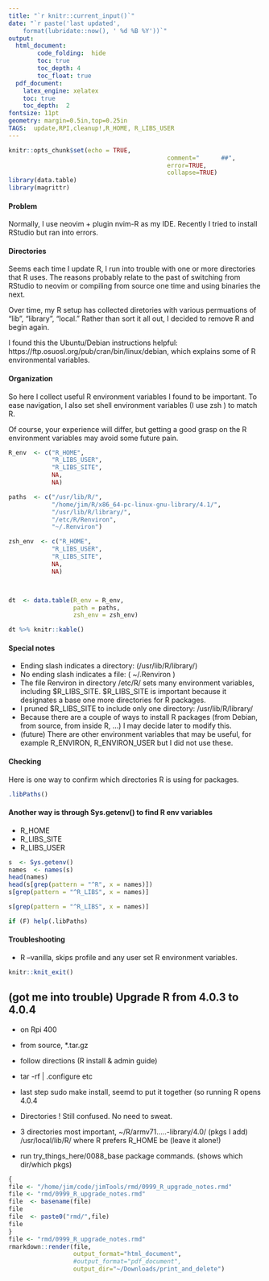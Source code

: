 ```yaml
---
title: "`r knitr::current_input()`"
date: "`r paste('last updated', 
    format(lubridate::now(), ' %d %B %Y'))`"
output:   
  html_document:  
        code_folding:  hide 
        toc: true 
        toc_depth: 4
        toc_float: true
  pdf_document:   
    latex_engine: xelatex  
    toc: true
    toc_depth:  2   
fontsize: 11pt   
geometry: margin=0.5in,top=0.25in   
TAGS:  update,RPI,cleanup!,R_HOME, R_LIBS_USER
---
```


```r
knitr::opts_chunk$set(echo = TRUE,  
											comment="      ##",  
											error=TRUE, 
											collapse=TRUE) 
library(data.table)
library(magrittr)
```

####  Problem

Normally, I use neovim + plugin nvim-R as my IDE.  Recently I tried to install
RStudio but ran into errors.


#### Directories

Seems each time I update R, I run into trouble with one or more directories
that R uses.   The reasons probably relate to the past of switching from RStudio to
neovim or compiling from source one time and using binaries the next.

Over time, my R setup has collected diretories with various permuations of "lib", "library", "local."
Rather than sort it all out, I decided to remove R and begin again. 

I found this the Ubuntu/Debian instructions helpful:
https://ftp.osuosl.org/pub/cran/bin/linux/debian, which explains some of R
environmental variables.


#### Organization


So here I collect useful R environment variables I found to be important.  To
ease navigation, I also set shell environment variables (I use zsh ) to match R.

Of course, your experience will differ, but getting a good grasp on the
R environment variables may avoid some future pain.

```r
R_env  <- c("R_HOME", 
            "R_LIBS_USER", 
            "R_LIBS_SITE",
            NA,
            NA) 

paths  <- c("/usr/lib/R/",
            "/home/jim/R/x86_64-pc-linux-gnu-library/4.1/",
            "/usr/lib/R/library/",
            "/etc/R/Renviron",
            "~/.Renviron")

zsh_env  <- c("R_HOME", 
            "R_LIBS_USER", 
            "R_LIBS_SITE",
            NA,
            NA)



dt  <- data.table(R_env = R_env,
                  path = paths,
                  zsh_env = zsh_env)

```

```r

dt %>% knitr::kable()
```

#### Special notes 
  *  Ending slash indicates a directory:   (/usr/lib/R/library/)
  *  No ending slash indicates a file:           ( ~/.Renviron )
  *  The file Renviron in directory /etc/R/   sets many environment variables,
    including $R_LIBS_SITE.  $R_LIBS_SITE is important because it designates a
    base one more directories for R packages.
  *  I pruned $R_LIBS_SITE to include only one directory:  /usr/lib/R/library/
  *  Because there are a couple of ways to install R packages (from Debian,
    from source, from inside R, ...) I may decide later to modify this. 
  *  (future) There are other environment variables that may be useful, for
    example R_ENVIRON, R_ENVIRON_USER but I did not use these.

#### Checking
Here is one way to confirm which directories R is using for packages.

```r
.libPaths()
```

####  Another way is through Sys.getenv() to find R env variables
  *  R_HOME
  *  R_LIBS_SITE
  *  R_LIBS_USER

```r
s  <- Sys.getenv()
names  <- names(s)
head(names)
head(s[grep(pattern = "^R", x = names)])
s[grep(pattern = "^R_LIBS", x = names)]
```
```r

s[grep(pattern = "^R_LIBS", x = names)]
```

```r
if (F) help(.libPaths)

```

####  Troubleshooting
  *  R --vanilla,  skips profile and any user set R environment variables.


```r
knitr::knit_exit()
```


## (got me into trouble) Upgrade R from 4.0.3 to 4.0.4
*  on Rpi 400
*  from source, *.tar.gz
*  follow directions (R install & admin guide)
*  tar -rf | .configure etc
*  last step    sudo make install, seemd to put it together (so running R
  opens 4.0.4
*  Directories !   Still confused.   No need to sweat.
*  3 directories most important,  ~/R/armv71.....-library/4.0/  (pkgs I add)
    /usr/local/lib/R/   where R prefers R_HOME be (leave it alone!)

*  run try_things_here/0088_base package commands. (shows which dir/which
  pkgs)





```r
{
file <- "/home/jim/code/jimTools/rmd/0999_R_upgrade_notes.rmd"
file <- "rmd/0999_R_upgrade_notes.rmd"
file  <- basename(file)
file
file  <- paste0("rmd/",file)
file
}
file <- "rmd/0999_R_upgrade_notes.rmd"
rmarkdown::render(file, 
                  output_format="html_document",
                  #output_format="pdf_document",
                  output_dir="~/Downloads/print_and_delete")



```
